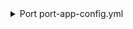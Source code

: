 <details>

<summary> Port port-app-config.yml </summary>

```yaml showLineNumbers
resources:
  - kind: service
    selector:
      query: "true"
    port:
      entity:
        mappings:
          identifier: .name
          title: .name
          blueprint: '"githubService"'
          properties:
            readme: file://README.md
            url: .html_url
            defaultBranch: .default_branch
  - kind: dependabot-alert
    selector:
      query: "true"
    port:
      entity:
        mappings:
          identifier: .repo.name + "-" + (.number | tostring)
          title: .number | tostring
          blueprint: '"githubDependabotAlert"'
          properties:
            state: .state
            severity: .security_advisory.severity
            packageName: .dependency.package.name
            packageEcosystem: .dependency.package.ecosystem
            manifestPath: .dependency.manifest_path
            scope: .dependency.scope
            ghsaID: .security_advisory.ghsa_id
            cveID: .security_advisory.cve_id
            url: .url
            references: "[.security_advisory.references[].url]"
          relations:
            service: .repo.name
  - kind: code-scanning-alerts
    selector:
      query: 'true'
    port:
      entity:
        mappings:
          identifier: .repo + "-" + (.number | tostring)
          title: .rule.name
          blueprint: '"code_scan_alerts"'
          properties:
            state: .state
            severity: .rule.severity
            tags: .rule.tags
            description: .rule.description
            url: .html_url
          relations:
            service: .repo
```

</details>
